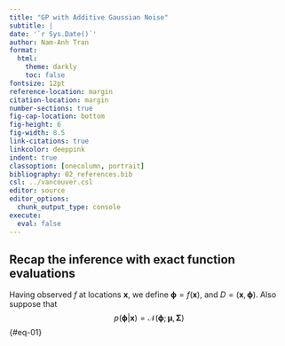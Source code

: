 ```yaml
---
title: "GP with Additive Gaussian Noise"
subtitle: |
date: '`r Sys.Date()`'
author: Nam-Anh Tran
format:
  html: 
    theme: darkly
    toc: false
fontsize: 12pt
reference-location: margin
citation-location: margin
number-sections: true
fig-cap-location: bottom
fig-height: 6
fig-width: 8.5
link-citations: true
linkcolor: deeppink
indent: true
classoption: [onecolumn, portrait]
bibliography: 02_references.bib
csl: ../vancouver.csl
editor: source
editor_options: 
  chunk_output_type: console
execute: 
  eval: false
---
```


\renewcommand{\bf}[1]{\boldsymbol{#1}}

## Recap the inference with exact function evaluations

Having observed $f$ at locations $\bf x$, we define $\bf\phi = f(\bf x)$, and $D = (\bf x, \bf\phi)$. Also suppose that 
$$
p(\bf\phi|\bf x) = \mathcal{N}(\bf\phi;\bf\mu,\bf\Sigma)
$$ {#eq-01}

















